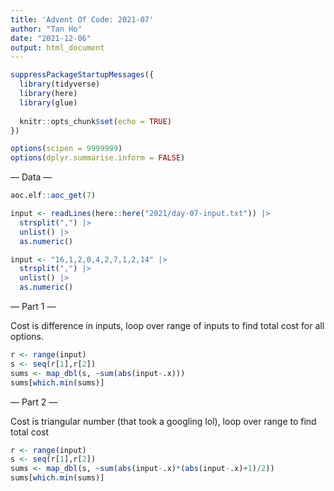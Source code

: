 ```yaml
---
title: 'Advent Of Code: 2021-07'
author: "Tan Ho"
date: "2021-12-06"
output: html_document
---
```


```r
suppressPackageStartupMessages({
  library(tidyverse)
  library(here)
  library(glue)
  
  knitr::opts_chunk$set(echo = TRUE)
})

options(scipen = 9999999)
options(dplyr.summarise.inform = FALSE)
```

--- Data ---

```r
aoc.elf::aoc_get(7)
```

```r
input <- readLines(here::here("2021/day-07-input.txt")) |> 
  strsplit(",") |> 
  unlist() |> 
  as.numeric()

input <- "16,1,2,0,4,2,7,1,2,14" |> 
  strsplit(",") |> 
  unlist() |> 
  as.numeric()
```

--- Part 1 ---

Cost is difference in inputs, loop over range of inputs to find total cost for all options.

```r
r <- range(input)
s <- seq(r[1],r[2])
sums <- map_dbl(s, ~sum(abs(input-.x)))
sums[which.min(sums)]


```

--- Part 2 ---

Cost is triangular number (that took a googling lol), loop over range to find total cost

```r
r <- range(input)
s <- seq(r[1],r[2])
sums <- map_dbl(s, ~sum(abs(input-.x)*(abs(input-.x)+1)/2))
sums[which.min(sums)]
```


